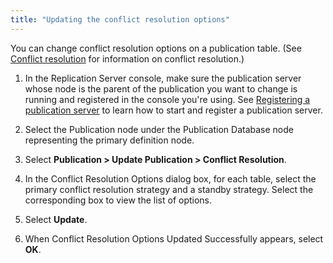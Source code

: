 ```yaml
---
title: "Updating the conflict resolution options"
---
```


<div id="update_conflict_resolution_options" class="registered_link"></div>

You can change conflict resolution options on a publication table. (See [Conflict resolution](06_conflict_resolution/#conflict_resolution) for information on conflict resolution.)

1.  In the Replication Server console, make sure the publication server whose node is the parent of the publication you want to change is running and registered in the console you're using. See [Registering a publication server](../05_smr_operation/02_creating_publication/01_registering_publication_server/#registering_publication_server) to learn how to start and register a publication server.

1.  Select the Publication node under the Publication Database node representing the primary definition node.

1.  Select **Publication > Update Publication > Conflict Resolution**. 

1.  In the Conflict Resolution Options dialog box, for each table, select the primary conflict resolution strategy and a standby strategy. Select the corresponding box to view the list of options.

1.  Select **Update**.

1.  When Conflict Resolution Options Updated Successfully appears, select **OK**. 
